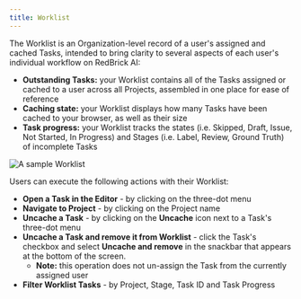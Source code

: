 ```yaml
---
title: Worklist
---
```


The Worklist is an Organization-level record of a user's assigned and cached Tasks, intended to bring clarity to several aspects of each user's individual workflow on RedBrick AI:

* **Outstanding Tasks:** your Worklist contains all of the Tasks assigned or cached to a user across all Projects, assembled in one place for ease of reference
* **Caching state:** your Worklist displays how many Tasks have been cached to your browser, as well as their size
* **Task progress:** your Worklist tracks the states (i.e. Skipped, Draft, Issue, Not Started, In Progress) and Stages (i.e. Label, Review, Ground Truth) of incomplete Tasks

<Frame caption="A sample Worklist">
  <img src="/assets/images/dashboard/worklist.png" alt="A sample Worklist" />
</Frame>

Users can execute the following actions with their Worklist:

* **Open a Task in the Editor** - by clicking on the three-dot menu
* **Navigate to Project** - by clicking on the Project name
* **Uncache a Task** - by clicking on the **Uncache** icon next to a Task's three-dot menu
* **Uncache a Task and remove it from Worklist** - click the Task's checkbox and select **Uncache and remove** in the snackbar that appears at the bottom of the screen.
  * **Note:** this operation does not un-assign the Task from the currently assigned user
* **Filter Worklist Tasks** - by Project, Stage, Task ID and Task Progress

